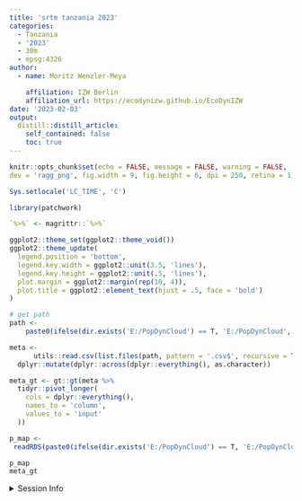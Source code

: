 ```yaml
---
title: 'srtm tanzania 2023'
categories:
  - Tanzania
  - '2023'
  - 30m
  - epsg:4326
author:
  - name: Moritz Wenzler-Meya

    affiliation: IZW Berlin
    affiliation_url: https://ecodynizw.github.io/EcoDynIZW
date: '2023-02-03'
output:
  distill::distill_article:
    self_contained: false
    toc: true
---
```




```r
knitr::opts_chunk$set(echo = FALSE, message = FALSE, warning = FALSE,
dev = 'ragg_png', fig.width = 9, fig.height = 6, dpi = 250, retina = 1)

Sys.setlocale('LC_TIME', 'C')

library(patchwork)

`%>%` <- magrittr::`%>%`

ggplot2::theme_set(ggplot2::theme_void())
ggplot2::theme_update(
  legend.position = 'bottom',
  legend.key.width = ggplot2::unit(3.5, 'lines'),
  legend.key.height = ggplot2::unit(.5, 'lines'),
  plot.margin = ggplot2::margin(rep(10, 4)),
  plot.title = ggplot2::element_text(hjust = .5, face = 'bold')
)
```



```r

# get path
path <-
    paste0(ifelse(dir.exists('E:/PopDynCloud') == T, 'E:/PopDynCloud', 'C:/PopDynCloud'),  '/',  'GeoData/data-raw/tanzania/srtm_tanzania_2023_30m_04326_tif')

meta <-
      utils::read.csv(list.files(path, pattern = '.csv$', recursive = TRUE, full.names = TRUE)) %>%
  dplyr::mutate(dplyr::across(dplyr::everything(), as.character))

```

```r
meta_gt <- gt::gt(meta %>%
  tidyr::pivot_longer(
    cols = dplyr::everything(),
    names_to = 'column',
    values_to = 'input'
  ))
```

```r
p_map <-
 readRDS(paste0(ifelse(dir.exists('E:/PopDynCloud') == T, 'E:/PopDynCloud', 'C:/PopDynCloud'), '/', 'GeoData/data-raw/tanzania/srtm_tanzania_2023_30m_04326_tif/srtm_tanzania_2023_30m_04326_tif' ,'.rds'))

```

```r
p_map
meta_gt
```


<details><summary>Session Info</summary>

```r
## DO NOT REMOVE!
## We store the settings of your computer and the current versions of the
## packages used to allow for reproducibility
Sys.time()
#git2r::repository() ## uncomment if you are using GitHub
sessionInfo()
```

</details>
